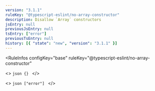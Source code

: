 ```yaml
---
version: "3.1.1"
ruleKey: "@typescript-eslint/no-array-constructor"
description: Disallow `Array` constructors
jsEntry: null
previousJsEntry: null
tsEntry: ["error"]
previousTsEntry: null
history: [{ "state": "new", "version": "3.1.1" }]
---
```


<RuleInfos 
  configKey="base" 
  ruleKey="@typescript-eslint/no-array-constructor" 
>
  <>
    ```json
    {}
    ```
  </>

  <>
    ```json
    ["error"]
    ```
  </>
</RuleInfos>
